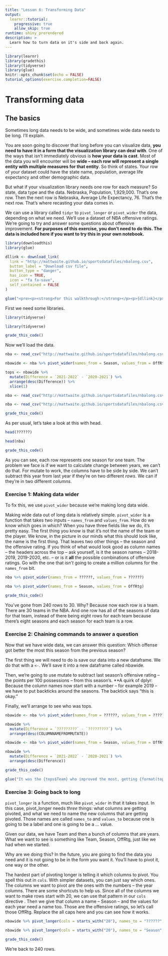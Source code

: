 ```yaml
---
title: "Lesson 6: Transforming Data"
output: 
  learnr::tutorial:
    progressive: true
    allow_skip: true
runtime: shiny_prerendered
description: >
  Learn how to turn data on it's side and back again.
---
```


```r
library(learnr)
library(gradethis)
library(tidyverse)
library(glue)
knitr::opts_chunk$set(echo = FALSE)
tutorial_options(exercise.completion=FALSE)
```

# Transforming data

## The basics

Sometimes long data needs to be wide, and sometimes wide data needs to be long. I'll explain.

You are soon going to discover that long before you can visualize data, **you need to have it in a form that the visualization library can deal with**. One of the ways that isn't immediately obvious is **how your data is cast**. Most of the data you will encounter will be **wide -- each row will represent a single entity with multiple measures for that entity**. So think of states. Your row of your dataset could have the state name, population, average life expectancy and other demographic data. 

But what if your visualization library needs one row for each measure? So state, data type and the data. Nebraska, Population, 1,929,000. That's one row. Then the next row is Nebraska, Average Life Expectancy, 76. That's the next row. That's where recasting your data comes in. 

We can use a library called `tidyr` to `pivot_longer` or `pivot_wider` the data, depending on what we need. We'll use a dataset of NBA offensive ratings. We're going to try and answer some questions about offensive improvement. **For purposes of this exercise, you don't need to do this. The data is included here if you want to try this in your own notebook.**

```r
library(downloadthis)
library(glue)

dllink <- download_link(
  link = "http://mattwaite.github.io/sportsdatafiles/nbalong.csv",
  button_label = "Download csv file",
  button_type = "danger",
  has_icon = TRUE,
  icon = "fa fa-save",
  self_contained = FALSE
)

glue("<pre><p><strong>For this walkthrough:</strong></p><p>{dllink}</p></pre>")
```

First we need some libraries. 

```r
library(tidyverse)
```
```r
library(tidyverse)
```
```r
grade_this_code()
```

Now we'll load the data. 

```r
nba <- read_csv("http://mattwaite.github.io/sportsdatafiles/nbalong.csv")

nbawide <- nba %>% pivot_wider(names_from = Season, values_from = OffRtg)

tops <- nbawide %>%
  mutate(Difference = `2021-2022` - `2020-2021`) %>%
  arrange(desc(Difference)) %>%
  slice(1)
```
```r
nba <- read_csv("http://mattwaite.github.io/sportsdatafiles/nbalong.csv")
```
```r
nba <- read_csv("http://mattwaite.github.io/sportsdatafiles/nbalong.csv")
```
```r
grade_this_code()
```

As per usual, let's take a look at this with head.

```r
head(??????)
```
```r
head(nba)
```
```r
grade_this_code()
```

As you can see, each row represents one season for one team. The problem we face is if we want to calculate change between years, we can't do that. For mutate to work, the columns have to be side by side. We can't subtract this year from last year if they're on two different *rows*. We can if they're in two different *columns*. 

### Exercise 1: Making data wider 

To fix this, we use `pivot_wider` because we're making long data wide.

Making wide data out of long data is relatively simple. `pivot_wider` is a function that takes two inputs -- `names_from` and `values_from`. How do we know which goes in which? When you have three fields like we do, it's pretty easy. The first thing you know is that it's not the name of the team or the player. We know, in the picture in our minds what this should look like, the name is the first thing. That leaves two other things -- the season and the offensive rating. If you think of what would look good as column names -- the headers across the top -- ask yourself, is it the season names -- 2018-2019, 2019-2020, etc. -- or is it **all** the possible combinations of offensive ratings. Go with the one that *isn't* going to create a million columns for the `names_from` bit. 

```r
nba %>% pivot_wider(names_from = ??????, values_from = ??????)
```
```r
nba %>% pivot_wider(names_from = Season, values_from = OffRtg)
```
```r
grade_this_code()
```

You've gone from 240 rows to 30. Why? Because now each row is a team. There are 30 teams in the NBA. And one row has all of the seasons of data for that team, instead of there being eight rows for each team because there's eight seasons and each season for each team is a row.

### Exercise 2: Chaining commands to answer a question

Now that we have wide data, we can answer this question: Which offense got better the most this season from the previous season? 

The first thing we will need to do is save our data into a new dataframe. We do that with a `<-`. We'll save it into a new dataframe called nbawide.

Then, we're going to use mutate to subtract last season's offensive rating -- the points per 100 possessions -- from this season's. **A quirk of dplyr: Because the column names now start with a number -- for example 2019 -- we have to put backticks around the seasons. The backtick says "this is okay."

Finally, we'll arrange to see who was tops.

```r
nbawide <- nba %>% pivot_wider(names_from = ??????, values_from = ??????)

nbawide %>%
  mutate(Difference = `?????????` - `?????????`) %>%
  arrange(desc(COLUMNNAMEFROMMUTATE))
```
```r
nbawide <- nba %>% pivot_wider(names_from = Season, values_from = OffRtg)

nbawide %>%
  mutate(Difference = `2021-2022` - `2020-2021`) %>%
  arrange(desc(Difference))
```
```r
grade_this_code()
```

```r
glue("It was the {tops$Team} who improved the most, getting {format(tops$Difference, digits=2)} points better in one season.")
```

### Exercise 3: Going back to long

`pivot_longer` is a function, much like `pivot_wider` in that it takes input. In this case, pivot_longer needs *three* things: what columns are getting pivoted, and what we need to name the new columns that are getting pivoted. Those names are called `names_to` and `values_to` because one is going to be a label and one is going to be a ... value. 

Given our data, we have Team and then a bunch of columns that are years. What we want to see is something like Team, Season, OffRtg, just like we had when we started. 

Why are we doing this? In the future, you are going to find the data you need and it is not going to be in the form you want it. You'll have to pivot it, one way or the other. 

The hardest part of pivoting longer is telling it which columns to pivot. You spell this out in `cols`. With simpler datasets, you can just say which ones. The columns we want to pivot are the ones with the numbers -- the year columns. There are some shortcuts to help us. Since all of the columns we want to make rows start with 20, we can use that pattern in our `cols` directive . Then we give that column a name -- Season -- and the values for each year need a name too. Those are the offensive ratings, so let's call those OffRtg. Replace the all caps here and you can see how it works.

```r
nbawide %>% pivot_longer(cols = starts_with("20"), names_to = "??????", values_to = "??????")
```
```r
nbawide %>% pivot_longer(cols = starts_with("20"), names_to = "Season", values_to = "OffRtg")
```
```r
grade_this_code()
```

We're back to 240 rows. 
